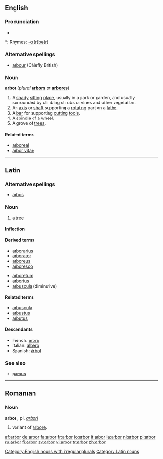 ==English==

===Pronunciation===
* {{audio|en-us-arbor.ogg|Audio (US)}}

*: Rhymes: [[Rhymes:English:-ɑː(r)bə(r)|-ɑː(r)bə(r)]]

===Alternative spellings===
* [[arbour]] (Chiefly British)

===Noun===
'''arbor''' (''plural'' '''[[arbors]]''' ''or'' '''[[arbores]]''')

# A [[shady]] [[sit]]ting [[place]], usually in a park or garden, and usually surrounded by climbing shrubs or vines and other vegetation.
# An [[axis]] or [[shaft]] supporting a [[rotate|rotating]] part on a [[lathe]].
# A [[bar]] for supporting [[cut]]ting [[tool]]s.
# A [[spindle]] of a [[wheel]].
# A grove of [[tree]]s.

====Related terms====
* [[arboreal]]
* [[arbor vitae]]

[[Category:English nouns with irregular plurals]]

----

==Latin==

===Alternative spellings===
* [[arbos|arbōs]]

===Noun===
{{la-noun|arbor|arboris|arbōris|f|third}}

# a [[tree]]

====Inflection====
{{la-decl-3rd|M|arbor|arbōr}}

====Derived terms====
{{top}}
* [[arborarius]]
* [[arborator]]
* [[arboreus]]
* [[arboresco]]
{{mid}}
* [[arboretum]]
* [[arborius]]
* [[arbuscula]] (diminutive)
{{bottom}}

====Related terms====
* [[arbuscula]]
* [[arbustus]]
* [[arbutus]]

====Descendants====
* French: [[arbre]]
* Italian: [[albero]]
* Spanish: [[árbol]]

===See also===
* [[pomus]]

[[Category:Latin nouns]]

----

==Romanian==

===Noun===
'''arbor''' {{m}}, pl. ''[[arbori]]''

# variant of [[arbore]].

[[af:arbor]]
[[de:arbor]]
[[fa:arbor]]
[[fr:arbor]]
[[io:arbor]]
[[it:arbor]]
[[la:arbor]]
[[nl:arbor]]
[[pl:arbor]]
[[ru:arbor]]
[[fi:arbor]]
[[sv:arbor]]
[[vi:arbor]]
[[tr:arbor]]
[[zh:arbor]]
